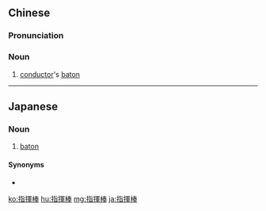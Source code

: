 {{also|指挥棒}}
==Chinese==
{{zh-forms|s=指挥棒|type=21}}

===Pronunciation===
{{zh-pron
|m=zhǐhuībàng
|c=zi2 fai1 paang5
|cat=n
}}

===Noun===
{{zh-noun}}
# [[conductor]]'s [[baton]]

----

==Japanese==
{{ja-kanjitab|し|き|ぼう|yomi=o}}

===Noun===
{{ja-noun|しきぼう}}

# {{lb|ja|music}} [[baton]] {{gloss|conductor's stick}}

====Synonyms====
* {{ja-r|タクト}}

[[ko:指揮棒]]
[[hu:指揮棒]]
[[mg:指揮棒]]
[[ja:指揮棒]]